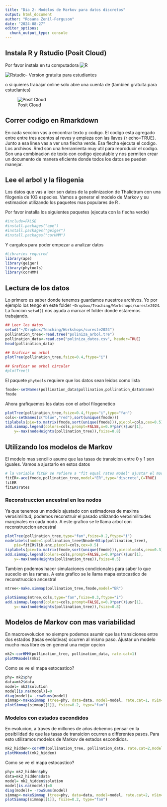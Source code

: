 ```yaml
---
title: "Dia 2- Modelos de Markov para datos discretos"
output: html_document
author: "Rosana Zenil-Ferguson"
date: "2024-08-27"
editor_options:
  chunk_output_type: console
---
```

## Instala R y Rstudio (Posit Cloud)

Por favor instala en tu computadora
![R](https://cran.r-project.org/)

![Rstudio](https://posit.co/download/rstudio-desktop/)- Version gratuita para estudiantes

o si quieres trabajar online solo abre una cuenta de (tambien gratuita para estudiantes)

![Posit Cloud](https://posit.cloud/)


## Correr codigo en Rmarkdown

En cada seccion vas a encontrar texto y codigo. El codigo esta agregado entre entre tres acentos al reves  y empieza con las llaves {r echo=TRUE}. Junto a esa linea vas a ver una flecha verde. Esa flecha ejecuta el codigo. Los archivos .Rmd son una herramienta muy util para reproducir el codigo. Son una combinacion de texto con codigo ejecutable y nos permiten crear un documento de manera eficiente donde todos los datos se pueden manejar. 

## Lee el arbol y la filogenia

Los datos que vas a leer son datos de la polinizacion de Thalictrum con una filogenia de 103 especies. Vamos a generar el modelo de Markov y su estimacion utilizando los paquetes mas populares de R . 


Por favor installa los siguientes paquetes (ejecuta con la flecha verde)
```r
#include=FALSE
#install.packages("ape")
#install.packages("geiger")
#install.packages("corHMM")
```

Y cargalos para poder empezar a analizar datos
```r
#Libraries required
library(ape) 
library(geiger)
library(phytools)
library(corHMM)
```


## Lectura de los datos

Lo primero es saber donde tenemos guardamos nuestros archivos. Yo por ejemplo los tengo en este folder `~Dropbox/Teaching/Workshops/sureste2024`. La funcion `setwd()` nos ayuda a marcar el folder donde estaremos trabajando.

```r
## Leer los datos
setwd("~/Dropbox/Teaching/Workshops/sureste2024")
pollination_tree<-read.tree("poliniza_arbol.tre")
pollination_data<-read.csv("poliniza_datos.csv", header=TRUE)
head(pollination_data)

## Graficar un arbol
plotTree(pollination_tree,fsize=0.4,ftype="i")

## Graficar un arbol circular
#plotTree()

```

El paquete `phytools` requiere que los datos sean leidos como lista

```r
fmode<-setNames(pollination_data$pollination,pollination_data$name)
fmode

```

Ahora grafiquemos los datos con el arbol filogenetico
```r
plotTree(pollination_tree,fsize=0.4,ftype="i",type="fan")
cols<-setNames(c("blue","red"),sort(unique(fmode)))
tiplabels(pie=to.matrix(fmode,sort(unique(fmode))),piecol=cols,cex=0.5)
add.simmap.legend(colors=cols,prompt=FALSE,x=0.9*par()$usr[1],
    y=-max(nodeHeights(pollination_tree)),fsize=0.8)
```

## Utilizando los modelos de Markov

El modelo mas sencillo asume que las tasas de transicion entre 0 y 1 son iguales. Vamos a ajustarlo en estos datos

```r
# la variable fitER se refiere a "fit equal rates model" ajustar el model con tasas iguales para dos estados 
fitER<-ace(fmode,pollination_tree,model="ER",type="discrete",C=TRUE)
fitER
fitER$rates
```

### Reconstruccion ancestral en los nodos
Ya que tenemos un modelo ajustado con estimadores de maxima verosimilitud, podemos reconstruir el pasado utilizando verosimilitudes marginales en cada nodo.  A este grafico se le llama arbol con reconstruccion ancestral

```r
plotTree(pollination_tree,type="fan",fsize=0.2,ftype="i")
nodelabels(node=1:pollination_tree$Nnode+Ntip(pollination_tree),
    pie=fitER$lik.anc,piecol=cols,cex=0.5)
tiplabels(pie=to.matrix(fmode,sort(unique(fmode))),piecol=cols,cex=0.3)
add.simmap.legend(colors=cols,prompt=FALSE,x=0.9*par()$usr[1],
    y=-max(nodeHeights(pollination_tree)),fsize=0.5)
```

Tambien podemos hacer simulaciones condicionales para saber lo que sucedio en las ramas. A este grafico se le llama mapa estocastico de reconstruccion ancestral 

```r
mtree<-make.simmap(pollination_tree,fmode,model="ER")

plotSimmap(mtree,cols,type="fan",fsize=0.3,ftype="i")
add.simmap.legend(colors=cols,prompt=FALSE,x=0.9*par()$usr[1],
    y=-max(nodeHeights(pollination_tree)),fsize=0.8)
```

## Modelos de Markov con mas variabilidad

En macroevolucion no siempre podemos asumir que las transiciones entre dos estados (tasas evolutivas) ocurren al mismo paso. Ajustar un modelo mucho mas libre es en general una mejor opcion

```r
mk2<-corHMM(pollination_tree, pollination_data, rate.cat=1)
plotMKmodel(mk2)
```

Como se ve el mapa estocastico?
```r
phy= mk2$phy
data=mk2$data
model= mk2$solution
model[is.na(model)]=0
diag(model)= -rowSums(model)
simmap<-makeSimmap (tree=phy, data=data, model=model, rate.cat=1, nSim=1, nCores=1)
plotSimmap(simmap[[1]], fsize=0.2, type="fan")
```

### Modelos con estados escondidos 

En evolucion, a traves de millones de años debemos pensar en la posibilidad de que las tasas de transicion ocurren a differentes pasos. Para esto utilizamos modelos de Markov de estados escondidos.

```r
mk2_hidden<-corHMM(pollination_tree, pollination_data, rate.cat=2,model="ARD")
plotMKmodel(mk2_hidden)

```
Como se ve el mapa estocastico?
```r
phy= mk2_hidden$phy
data=mk2_hidden$data
model= mk2_hidden$solution
model[is.na(model)]=0
diag(model)= -rowSums(model)
simmap<-makeSimmap (tree=phy, data=data, model=model, rate.cat=2, nSim=1, nCores=1)
plotSimmap(simmap[[1]], fsize=0.2, type="fan")
```